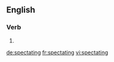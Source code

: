 
==English==

===Verb===
{{head|en}}

# {{present participle of|spectate|lang=en}}

[[de:spectating]]
[[fr:spectating]]
[[vi:spectating]]
